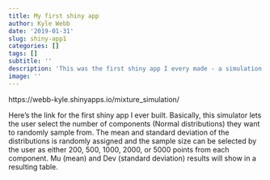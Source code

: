 ```yaml
---
title: My first shiny app
author: Kyle Webb
date: '2019-01-31'
slug: shiny-app1
categories: []
tags: []
subtitle: ''
description: 'This was the first shiny app I every made - a simulation of gaussian mixtures.'
image: ''
---
```


https://webb-kyle.shinyapps.io/mixture_simulation/

Here's the link for the first shiny app I ever built. Basically, this simulator lets the user select the number of components (Normal distributions) they want to randomly sample from. The mean and standard deviation of the distributions is randomly assigned and the sample size can be selected by the user as either 200, 500, 1000, 2000, or 5000 points from each component. Mu (mean) and Dev (standard deviation) results will show in a resulting table. 